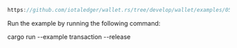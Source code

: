 
<DotEnvWarning />

```rust reference
https://github.com/iotaledger/wallet.rs/tree/develop/wallet/examples/05_transaction.rs
```

Run the example by running the following command:

<CodeBlock className="language-bash">
    cargo run --example transaction --release
</CodeBlock>